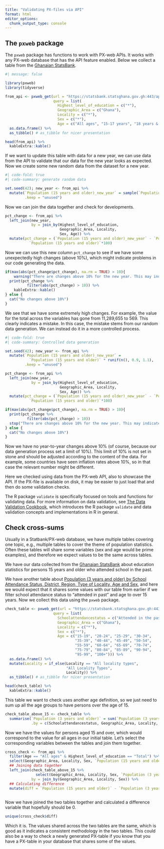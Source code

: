 ```yaml
---
title: "Validating PX-files via API"
format: html
editor_options: 
  chunk_output_type: console
---
```


## The `pxweb` package

The `pxweb` package has functions to work with PX-web APIs. It works with any PX-web database that has the API feature enabled. Below we collect a table from the [Ghanaian StatsBank](https://statsbank.statsghana.gov.gh/pxweb/en/PHC%202021%20StatsBank/).

```r
#| message: false

library(pxweb)
library(tidyverse)

from_api <- pxweb_get(url = "https://statsbank.statsghana.gov.gh:443/api/v1/en/PHC 2021 StatsBank/Education and Literacy/attended_table.px",
                      query = list(
                        Highest_level_of_education = c("*"),
                        Geographic_Area = c("Ghana"),
                        Locality = c("*"),
                        Sex = c("*"),
                        Age = c("All ages", "15-17 years", "18 years & older"))) %>% 
  as.data.frame() %>% 
  as_tibble() # as_tibble for nicer presentation

head(from_api) %>% 
  kableExtra::kable()

```

If we want to update this table with data for a new year, we can use data from the API to validate that our data for the new year looks as expected. Now we create some new random data from the dataset for a new year.

```r
#| code-fold: true
#| code-summary: generate random data

set.seed(42); new_year <- from_api %>% 
  mutate(`Population (15 years and older)_new_year` = sample(`Population (15 years and older)`),
         .keep = "unused")

```

Now we can join the data together and check for developments.

```r

pct_change <- from_api %>% 
  left_join(new_year,
            by = join_by(Highest_level_of_education, 
                         Geographic_Area, Locality, 
                         Sex, Age)) %>% 
  mutate(pct_change = (`Population (15 years and older)_new_year` - `Population (15 years and older)`)/
           `Population (15 years and older)`*100)

```

Now we can use this new column `pct_change` to see if we have some unexpectedly high changes (above 10%), which might indicate problems in our code generating the data.

```r

if(max(abs(pct_change$pct_change), na.rm = TRUE) > 10){
    warning("There are changes above 10% for the new year. This may indicate problems with the data")
  print(pct_change %>% 
          filter(abs(pct_change) > 10)) %>% 
    kableExtra::kable()
} else {
  cat("No changes above 10%")
}

```

We see that we have some extremely high changes. For example, the value for the total across the variables has gone from 11,289,655 to 569. This clearly indicates a mistake. In this case, the mistake stems from our random data generation. We can instead do it in a more controlled process.

```r
#| code-fold: true
#| code-summary: Controlled data generation

set.seed(42); new_year <- from_api %>% 
  mutate(`Population (15 years and older)_new_year` = 
           `Population (15 years and older)` * runif(n(), 0.9, 1.1),
         .keep = "unused")

```

```r

pct_change <- from_api %>% 
  left_join(new_year,
            by = join_by(Highest_level_of_education, 
                         Geographic_Area, Locality, 
                         Sex, Age)) %>% 
  mutate(pct_change = (`Population (15 years and older)_new_year` - `Population (15 years and older)`)/
           `Population (15 years and older)`*100)

if(max(abs(pct_change$pct_change), na.rm = TRUE) > 10){
  print(pct_change %>% 
          filter(abs(pct_change) > 10))
  stop("There are changes above 10% for the new year. This may indicate problems with the data")
} else {
  cat("No changes above 10%")
}

```

Now we have no year-to-year changes above 10% (of course, because our data generation process set a limit of 10%). This limit of 10% is not set in stone and should be adjusted according to the content of the data. For example, some countries have seen inflation rates above 10%, so in that case the relevant number might be different.

Here we checked using data from the PX-web API, also to showcase the API. If the PX-file is available on disk, it may be easier to just load that and then do some validation checks.

The R package `validate` is specifically focused on tools and functions for validating data. For more information on data validation, see [The Data Validation Cookbook](https://cran.r-project.org/web/packages/validate/vignettes/cookbook.html), which introduces the R package `validate` and data validation concepts and implementations in R in general.

## Check cross-sums

Usually in a Statbank/PX-web database, we have multiple tables covering one topic, e.g., multiple tables to cover the theme of population statistics. Often these tables will share some variables (sex and age would be prime examples), and therefore we expect values to be the same across tables.

We have our data collected from the [Ghanaian StatsBank](https://statsbank.statsghana.gov.gh/pxweb/en/PHC%202021%20StatsBank/PHC%202021%20StatsBank__Education%20and%20Literacy/attended_table.px/) about education statistics for persons 15 years and older who attended school in the past.

We have another table about [Population (3 years and older) by School Attendance Status, District, Region, Type of Locality, Age and Sex](https://statsbank.statsghana.gov.gh/pxweb/en/PHC%202021%20StatsBank/PHC%202021%20StatsBank__Education%20and%20Literacy/sch_attend_stat_table.px/), and here we would expect that it shares some values with our table from earlier if we filter school attendance status to "attended in past" and age to over 15 years. Now we collect this data using the `pxweb` package.

```r

check_table <- pxweb_get(url = "https://statsbank.statsghana.gov.gh:443/api/v1/en/PHC 2021 StatsBank/Education and Literacy/sch_attend_stat_table.px",
                      query = list(
                        Schoolattendancestatus = c("Attended in the past"),
                        Geographic_Area = c("Ghana"),
                        Locality = c("*"),
                        Sex = c("*"),
                        Age = c("15-19", "20-24", "25-29", "30-34",
                                "35-39", "40-44", "45-49", "50-54",
                                "55-59", "60-64", "65-69", "70-74",
                                "75-79", "80-84", "85-89", "90-94",
                                "95-99", "100+"))) %>% 
  as.data.frame() %>% 
  mutate(Locality = if_else(Locality == "All locality types", 
                            "All Locality Types",
                            Locality)) %>% 
  as_tibble() # as_tibble for nicer presentation

head(check_table) %>% 
  kableExtra::kable()

```

This table we want to check uses another age definition, so we just need to sum up all the age groups to have persons over the age of 15.

```r
check_table_above_15 <- check_table %>% 
  summarise(`Population (3 years and older)` = sum(`Population (3 years and older)`),
            .by = c(Schoolattendancestatus, Geographic_Area, Locality, Sex))
```

Now we have the values for persons aged 15 and over, which would correspond to the value for all ages in our initial table. Let's select the corresponding variables between the tables and join them together.

```r

cross_check <- from_api %>%
  filter(Age == "All ages" & Highest_level_of_education == "Total") %>% 
  select(Geographic_Area, Locality, Sex, `Population (15 years and older)`) %>% 
  ## Joining data together
  left_join(check_table_above_15 %>% 
              select(Geographic_Area, Locality, Sex, `Population (3 years and older)`),
            by = join_by(Geographic_Area, Locality, Sex)) %>% 
  ## Calculating difference
  mutate(diff = `Population (15 years and older)` - `Population (3 years and older)`)
  
```


Now we have joined the two tables together and calculated a difference variable that hopefully should be 0.

```r
unique(cross_check$diff)
```

Which it is. The values shared across the two tables are the same, which is good as it indicates a consistent methodology in the two tables. This could also be a way to check a newly generated PX-table if you know that you have a PX-table in your database that shares some of the values.